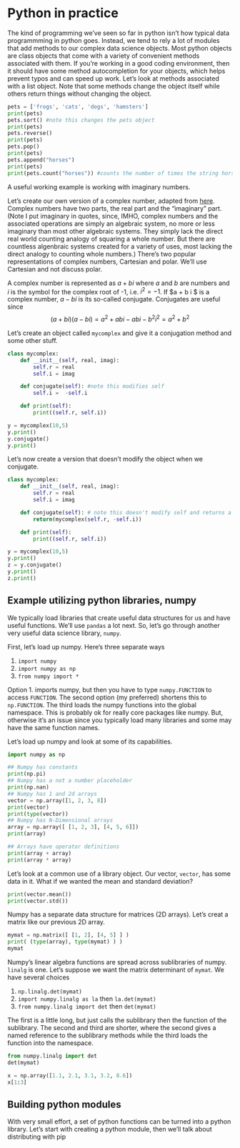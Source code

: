 # Python in practice

The kind of programming we've seen so far in python isn't how typical
data programmming in python goes. Instead, we tend to rely a lot of
modules that add methods to our complex data science objects. Most
python objects are class objects that come with a variety of
convenient methods associated with them. If you're working in a good
coding environment, then it should have some method autocompletion for
your objects, which helps prevent typos and can speed up work. Let's
look at methods associated with a list object. Note that some methods
change the object itself while others return things without changing
the object.

```python
pets = ['frogs', 'cats', 'dogs', 'hamsters']
print(pets)
pets.sort() #note this changes the pets object
print(pets)
pets.reverse()
print(pets)
pets.pop()
print(pets)
pets.append("horses")
print(pets)
print(pets.count("horses")) #counts the number of times the string horses is in the list
```

A useful working example is working with imaginary numbers.

Let's create our own version of a complex number, adapted from
[here](https://docs.python.org/3/tutorial/classes.html). Complex
numbers have two parts, the real part and the "imaginary" part.  (Note
I put imaginary in quotes, since, IMHO, complex numbers and the
associated operations are simply an algebraic system, no more or less
imaginary than most other algebraic systems. They simply lack the
direct real world counting analogy of squaring a whole number. But
there are countless algenbraic systems created for a variety of uses,
most lacking the direct analogy to counting whole numbers.)  There's
two popular representations of complex numbers, Cartesian and
polar. We'll use Cartesian and not discuss polar.

A complex number is represented as $a + bi$ where $a$ and $b$ are
numbers and $i$ is the symbol for the complex root of -1, i.e. $i^2 =
-1$. If $a + b i $ is a complex number, $a - bi$ is its so-called
conjugate. Conjugates are useful since $$ (a+bi)(a-bi) = a^2 + abi -
abi - b^2 i^2 = a^2 + b^2 $$

Let's create an object called `mycomplex` and give it a conjugation method and some other stuff.

```python
class mycomplex:
    def __init__(self, real, imag):
        self.r = real
        self.i = imag

    def conjugate(self): #note this modifies self
        self.i =  -self.i

    def print(self):
        print((self.r, self.i))

y = mycomplex(10,5)
y.print()
y.conjugate()
y.print()
```

Let's now create a version that doesn't modify the object when we conjugate. 

```python
class mycomplex:
    def __init__(self, real, imag):
        self.r = real
        self.i = imag

    def conjugate(self): # note this doesn't modify self and returns a new object
        return(mycomplex(self.r, -self.i))

    def print(self):
        print((self.r, self.i))

y = mycomplex(10,5)
y.print()
z = y.conjugate()
y.print()
z.print()
```

## Example utilizing python libraries, numpy

We typically load libraries that create useful data structures for us
and have useful functions. We'll use `pandas` a lot next. So, let's go
through another very useful data science library, `numpy`.

First, let's load up numpy. Here's three separate ways

1. `import numpy`
2. `import numpy as np`
3. `from numpy import *`

Option 1. imports numpy, but then you have to type `numpy.FUNCTION` to
access `FUNCTION`. The second option (my preferred) shortens this to
`np.FUNCTION`. The third loads the numpy functions into the global
namespace. This is probably ok for really core packages like
numpy. But, otherwise it's an issue since you typically load many
libraries and some may have the same function names.

Let's load up numpy and look at some of its capabilities.

```python
import numpy as np

## Numpy has constants
print(np.pi)
## Numpy has a not a number placeholder
print(np.nan)
## Numpy has 1 and 2d arrays
vector = np.array([1, 2, 3, 8])
print(vector)
print(type(vector))
## Numpy has N-Dimensional arrays
array = np.array([ [1, 2, 3], [4, 5, 6]])
print(array)
```

```python
## Arrays have operator definitions
print(array + array)
print(array * array)
```

Let's look at a common use of a library object. Our vector, `vector`,
has some data in it. What if we wanted the mean and standard
deviation?

```python
print(vector.mean())
print(vector.std())
```

Numpy has a separate data structure for matrices (2D arrays). Let's
creat a matrix like our previous 2D array.

```python
mymat = np.matrix([ [1, 2], [4, 5] ] )
print( (type(array), type(mymat) ) )
mymat
```

Numpy's linear algebra functions are spread across sublibraries of
numpy. `linalg` is one. Let's suppose we want the matrix determinant
of `mymat`. We have several choices

1. `np.linalg.det(mymat)`
2. `import numpy.linalg as la` then `la.det(mymat)`
3. `from numpy.linalg import det` then `det(mymat)`

The first is a little long, but just calls the sublibrary then the
function of the sublibrary. The second and third are shorter, where
the second gives a named reference to the sublibrary methods while the
third loads the function into the namespace.

```python
from numpy.linalg import det 
det(mymat)
```

```python
x = np.array([1.1, 2.1, 3.1, 3.2, 8.6])
x[1:3]
```

## Building python modules

With very small effort, a set of python functions can be turned into a
python library. Let's start with creating a python module, then we'll
talk about distributing with pip



